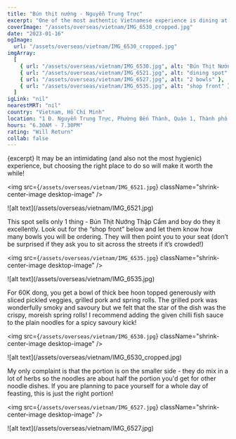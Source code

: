```yaml
---
title: "Bún thịt nướng - Nguyễn Trung Trực"
excerpt: "One of the most authentic Vietnamese experience is dining at the roadside, while sitting on child-sized table and stools!"
coverImage: "/assets/overseas/vietnam/IMG_6530_cropped.jpg"
date: "2023-01-16"
ogImage:
  url: "/assets/overseas/vietnam/IMG_6530_cropped.jpg"
imgArray:
  [
    { url: "/assets/overseas/vietnam/IMG_6530.jpg", alt: "Bún Thịt Nướng Thập Cẩm" },
    { url: "/assets/overseas/vietnam/IMG_6521.jpg", alt: "dining spot" },
    { url: "/assets/overseas/vietnam/IMG_6527.jpg", alt: "2 bowls" },
    { url: "/assets/overseas/vietnam/IMG_6535.jpg", alt: "shop front" },
  ]
igLink: "nil"
nearestMRT: "nil"
country: "Vietnam, Hồ Chí Minh"
location: "1 Đ. Nguyễn Trung Trực, Phường Bến Thành, Quận 1, Thành phố Hồ Chí Minh, Vietnam"
hours: "6.30AM - 7.30PM"
rating: "Will Return"
collab: false
---
```


{excerpt} It may be an intimidating (and also not the most hygienic) experience, but choosing the right place to do so will make it worth the while!

<img
  src={`/assets/overseas/vietnam/IMG_6521.jpg`}
  className="shrink-center-image desktop-image"
/>
<div className="mobile-image">
  ![alt text](/assets/overseas/vietnam/IMG_6521.jpg)
</div>

This spot sells only 1 thing - Bún Thịt Nướng Thập Cẩm and boy do they it excellently. Look out for the “shop front” below and let them know how many bowls you will be ordering. They will then point you to your seat (don’t be surprised if they ask you to sit across the streets if it’s crowded!)

<img
  src={`/assets/overseas/vietnam/IMG_6535.jpg`}
  className="shrink-center-image desktop-image"
/>
<div className="mobile-image">
  ![alt text](/assets/overseas/vietnam/IMG_6535.jpg)
</div>

For 60K dong, you get a bowl of thick bee hoon topped generously with sliced pickled veggies, grilled pork and spring rolls. The grilled pork was wonderfully smoky and savoury but we felt that the star of the dish was the crispy, moreish spring rolls! I recommend adding the given chilli fish sauce to the plain noodles for a spicy savoury kick!

<img
  src={`/assets/overseas/vietnam/IMG_6530.jpg`}
  className="shrink-center-image desktop-image"
/>
<div className="mobile-image">
  ![alt text](/assets/overseas/vietnam/IMG_6530_cropped.jpg)
</div>

My only complaint is that the portion is on the smaller side -  they do mix in a lot of herbs so the noodles are about half the portion you'd get for other noodle dishes. If you are planning to pace yourself for a whole day of feasting, this is just the right portion!

<img
  src={`/assets/overseas/vietnam/IMG_6527.jpg`}
  className="shrink-center-image desktop-image"
/>
<div className="mobile-image">
  ![alt text](/assets/overseas/vietnam/IMG_6527.jpg)
</div>
